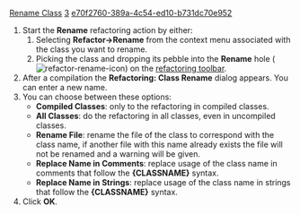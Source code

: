 [[Property:title|Rename Class]]
[[Property:weight|3]]
[[Property:uuid|e70f2760-389a-4c54-ed10-b731dc70e952]]
# Start the '''Rename''' refactoring action by either:
## Selecting '''Refactor->Rename''' from the context menu associated with the class you want to rename.
## Picking the class and dropping its pebble into the '''Rename''' hole ([[Image:refactor-rename-icon]]) on the [[Main toolbars|refactoring toolbar]].
# After a compilation the '''Refactoring: Class Rename''' dialog appears. You can enter a new name. 
# You can choose between these options: 
#*  '''Compiled Classes''': only to the refactoring in compiled classes. 
#*  '''All Classes''': do the refactoring in all classes, even in uncompiled classes. 
#*  '''Rename File''': rename the file of the class to correspond with the class name, if another file with this name already exists the file will not be renamed and a warning will be given. 
#*  '''Replace Name in Comments''': replace usage of the class name in comments that follow the '''{CLASSNAME}''' syntax. 
#*  '''Replace Name in Strings''': replace usage of the class name in strings that follow the '''{CLASSNAME}''' syntax. 
# Click '''OK'''. 

